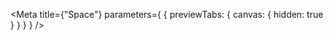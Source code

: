 
<Meta
  title={"Space"}
  parameters={
    {
      previewTabs: {
        canvas: {
          hidden: true
        }
      }
    }
  }
/>

<SpaceRootIndex />
